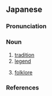 ==Japanese==
{{ja-kanjitab|でん|せつ|yomi=o}}

===Pronunciation===
{{ja-pron|でんせつ|acc=h|acc_ref=NHK|y=o}}

===Noun===
{{ja-noun|でんせつ|kyu=傳說}}

# [[tradition]]
# [[legend]]
#: {{ja-usex|浦島%太郎'''伝説'''|^うらしま %^たろう '''でんせつ'''|'''legend''' of Urashima Tarō}}
# [[folklore]]

===References===
<references/>